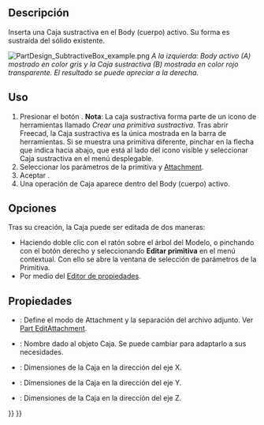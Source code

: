 <languages/>

<div class="mw-translate-fuzzy">
{{Docnav/es
|[[PartDesign_CompPrimitiveSubtractive/es|Crer una Primitiva sustractiva]]
|[[PartDesign_SubtractiveCone/es|Cono sustractivo]]
|[[PartDesign_Workbench/es|PartDesign]]
|IconL=PartDesign_CompPrimitiveSubtractive.png
|IconR=PartDesign_SubtractiveCone.svg
|IconC=Workbench_PartDesign.svg
}}
</div>

<div class="mw-translate-fuzzy">
{{GuiCommand/es
|Name=PartDesign SubtractiveBox
|Name/es=PartDesign Caja Sustractiva
|MenuLocation=Part Design → Crear una primitiva sustractiva → Caja sustractiva
|Workbenches=[[PartDesign_Workbench/es|PartDesign]]
|Version=0.17
|SeeAlso=[[PartDesign_CompPrimitiveSubtractive/es|Crear una Primitiva sustractiva]]
}}
</div>

<span id="Description"></span>
==Descripción==

Inserta una Caja sustractiva en el Body (cuerpo) activo. Su forma es sustraída del sólido existente.

[[File:PartDesign_SubtractiveBox_example.png|none]]
''A la izquierda: Body activo (A) mostrado en color gris  y la Caja sustractiva (B) mostrada en color rojo transparente. El resultado se puede apreciar a la derecha.''

<span id="Usage"></span>
==Uso==

<div class="mw-translate-fuzzy">
# Presionar el botón {{KEY|[[Image:PartDesign SubtractiveBox.svg|24px]] '''Caja sustractiva'''}} . '''Nota''': La caja sustractiva forma parte de un icono de herramientas llamado ''Crear una primitiva sustractiva''. Tras abrir Freecad, la Caja sustractiva es la única mostrada en la barra de herramientas. Si se muestra una primitiva diferente, pinchar en la flecha que indica hacia abajo, que está al lado del icono visible y seleccionar Caja sustractiva en el menú desplegable.
# Seleccionar los parámetros de la primitiva y  [[Part_EditAttachment|Attachment]].
# Aceptar {{KEY|OK}}.
# Una operación de Caja aparece dentro del Body (cuerpo) activo.
</div>

<span id="Options"></span>
==Opciones== 

Tras su creación, la Caja puede ser editada de dos maneras:
* Haciendo doble clic con el ratón sobre el árbol del Modelo, o pinchando con el botón derecho y seleccionando '''Editar primitiva''' en el menú contextual. Con ello se abre la ventana de selección de parámetros de la Primitiva.
* Por medio del [[Property_editor/es|Editor de propiedades]].

<span id="Properties"></span>
==Propiedades==

<div class="mw-translate-fuzzy">
* {{PropertyData/es|Map mode}}: Define el modo de Attachment y la separación del archivo adjunto. Ver [[Part_EditAttachment|Part EditAttachment]].
* {{PropertyData/es|Label}}: Nombre dado al objeto Caja. Se puede cambiar para adaptarlo a sus necesidades.
* {{PropertyData/es|Longitud}}: Dimensiones de la Caja en la dirección del eje X.
* {{PropertyData/es|Anchura}}: Dimensiones de la Caja en la dirección del eje Y.
* {{PropertyData/es|Altura}}: Dimensiones de la Caja en la dirección del eje Z.
</div>


<div class="mw-translate-fuzzy">
{{Docnav/es
|[[PartDesign_CompPrimitiveSubtractive/es|Crear una Primitiva sustractiva]]
|[[PartDesign_SubtractiveCone/es|Cono sustractivo]]
|[[PartDesign_Workbench/es|PartDesign]]
|IconL=PartDesign_CompPrimitiveSubtractive.png
|IconR=PartDesign_SubtractiveCone.svg
|IconC=Workbench_PartDesign.svg
}}
</div>

{{PartDesign_Tools_navi{{#translation:}}}}
{{Userdocnavi{{#translation:}}}}